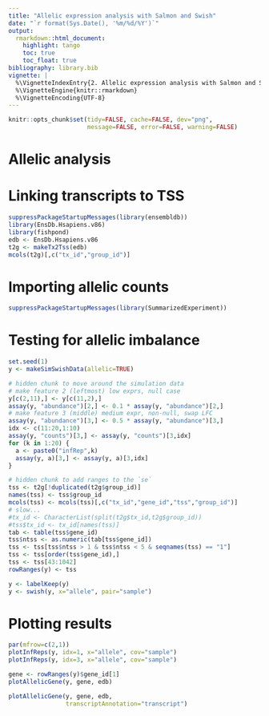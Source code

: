 ```yaml
---
title: "Allelic expression analysis with Salmon and Swish"
date: "`r format(Sys.Date(), '%m/%d/%Y')`"
output:
  rmarkdown::html_document:
    highlight: tango
    toc: true
    toc_float: true
bibliography: library.bib
vignette: |
  %\VignetteIndexEntry{2. Allelic expression analysis with Salmon and Swish}
  %\VignetteEngine{knitr::rmarkdown}
  %\VignetteEncoding{UTF-8}
---
```


<!-- run this document with rmarkdown::render("swish.Rmd") -->

```r
knitr::opts_chunk$set(tidy=FALSE, cache=FALSE, dev="png",
                      message=FALSE, error=FALSE, warning=FALSE)
```

# Allelic analysis

# Linking transcripts to TSS

```r
suppressPackageStartupMessages(library(ensembldb))
library(EnsDb.Hsapiens.v86)
library(fishpond)
edb <- EnsDb.Hsapiens.v86
t2g <- makeTx2Tss(edb)
mcols(t2g)[,c("tx_id","group_id")]
```

# Importing allelic counts

```r
suppressPackageStartupMessages(library(SummarizedExperiment))
```

# Testing for allelic imbalance

```r
set.seed(1)
y <- makeSimSwishData(allelic=TRUE)
```

```r
# hidden chunk to move around the simulation data
# make feature 2 (leftmost) low exprs, null case
y[c(2,11),] <- y[c(11,2),]
assay(y, "abundance")[2,] <- 0.1 * assay(y, "abundance")[2,]
# make feature 3 (middle) medium expr, non-null, swap LFC
assay(y, "abundance")[3,] <- 0.5 * assay(y, "abundance")[3,]
idx <- c(11:20,1:10)
assay(y, "counts")[3,] <- assay(y, "counts")[3,idx]
for (k in 1:20) {
  a <- paste0("infRep",k)
  assay(y, a)[3,] <- assay(y, a)[3,idx]
}
```

```r
# hidden chunk to add ranges to the `se`
tss <- t2g[!duplicated(t2g$group_id)]
names(tss) <- tss$group_id
mcols(tss) <- mcols(tss)[,c("tx_id","gene_id","tss","group_id")]
# slow...
#tx_id <- CharacterList(split(t2g$tx_id,t2g$group_id))
#tss$tx_id <- tx_id[names(tss)]
tab <- table(tss$gene_id)
tss$ntss <- as.numeric(tab[tss$gene_id])
tss <- tss[tss$ntss > 1 & tss$ntss < 5 & seqnames(tss) == "1"]
tss <- tss[order(tss$gene_id),]
tss <- tss[43:1042]
rowRanges(y) <- tss
```

```r
y <- labelKeep(y)
y <- swish(y, x="allele", pair="sample")
```

# Plotting results

```r
par(mfrow=c(2,1))
plotInfReps(y, idx=1, x="allele", cov="sample")
plotInfReps(y, idx=3, x="allele", cov="sample")
```

```r
gene <- rowRanges(y)$gene_id[1]
plotAllelicGene(y, gene, edb)
```

```r
plotAllelicGene(y, gene, edb,
                transcriptAnnotation="transcript")
```
